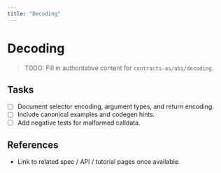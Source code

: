 ```yaml
---
title: "Decoding"
---
```


# Decoding

> TODO: Fill in authoritative content for `contracts-as/abi/decoding`.

## Tasks
- [ ] Document selector encoding, argument types, and return encoding.
- [ ] Include canonical examples and codegen hints.
- [ ] Add negative tests for malformed calldata.

## References
- Link to related spec / API / tutorial pages once available.
